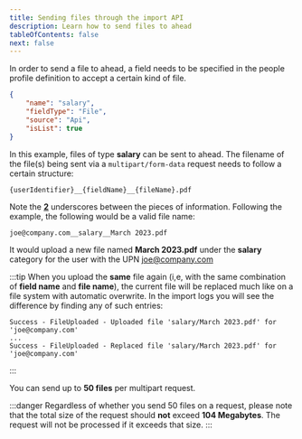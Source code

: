 ```yaml
---
title: Sending files through the import API
description: Learn how to send files to ahead
tableOfContents: false
next: false
---
```


In order to send a file to ahead, a field needs to be specified in the people profile definition to accept a certain kind of file.

```json
{
    "name": "salary",
    "fieldType": "File",
    "source": "Api",
    "isList": true
}
```

In this example, files of type **salary** can be sent to ahead. The filename of the file(s) being sent via a 
`multipart/form-data` request needs to follow a certain structure:

```text
{userIdentifier}__{fieldName}__{fileName}.pdf
```

Note the **<u>2</u>** underscores between the pieces of information. Following the example, 
the following would be a valid file name:

```text
joe@company.com__salary__March 2023.pdf
```

It would upload a new file named **March 2023.pdf** under the **salary** category for the user with the UPN joe@company.com

:::tip
When you upload the **same** file again (i,e, with the same combination of **field name** and **file name**), the current file will be replaced
much like on a file system with automatic overwrite. In the import logs you will see the difference by finding any of such entries:

```text
Success - FileUploaded - Uploaded file 'salary/March 2023.pdf' for 'joe@company.com'
...
Success - FileUploaded - Replaced file 'salary/March 2023.pdf' for 'joe@company.com'
```
:::

You can send up to **50 files** per multipart request.

:::danger
Regardless of whether you send 50 files on a request, please note that the 
total size of the request should **not** exceed **104 Megabytes**. 
The request will not be processed if it exceeds that size.
:::